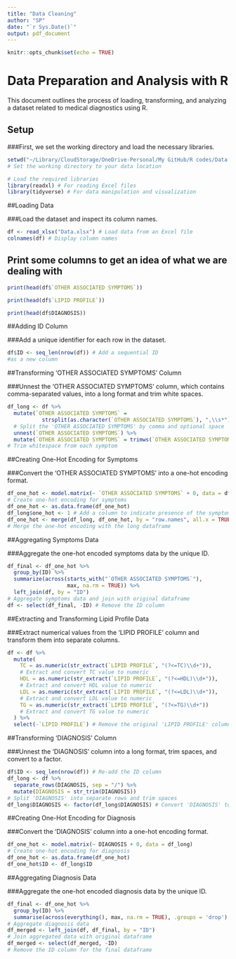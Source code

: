 ```yaml
---
title: "Data Cleaning"
author: "SP"
date: "`r Sys.Date()`"
output: pdf_document
---
```


```r
knitr::opts_chunk$set(echo = TRUE)
```

# Data Preparation and Analysis with R

This document outlines the process of loading, transforming, and analyzing a dataset related to medical diagnostics using R.

## Setup

###First, we set the working directory and load the necessary libraries.

```r
setwd("~/Library/CloudStorage/OneDrive-Personal/My GitHub/R codes/Data Cleaning") 
# Set the working directory to your data location

# Load the required libraries
library(readxl) # For reading Excel files
library(tidyverse) # For data manipulation and visualization
```

##Loading Data

###Load the dataset and inspect its column names.

```r
df <- read_xlsx("Data.xlsx") # Load data from an Excel file
colnames(df) # Display column names
```

## Print some columns to get an idea of what we are dealing with
```r
print(head(df$`OTHER ASSOCIATED SYMPTOMS`))
```

```r
print(head(df$`LIPID PROFILE`))
```

```r
print(head(df$DIAGNOSIS))
```

##Adding ID Column

###Add a unique identifier for each row in the dataset.

```r
df$ID <- seq_len(nrow(df)) # Add a sequential ID 
#as a new column
```

##Transforming 'OTHER ASSOCIATED SYMPTOMS' Column

###Unnest the 'OTHER ASSOCIATED SYMPTOMS' column, which contains comma-separated values, into a long format and trim white spaces.

```r
df_long <- df %>%
  mutate(`OTHER ASSOCIATED SYMPTOMS` = 
           strsplit(as.character(`OTHER ASSOCIATED SYMPTOMS`), ",\\s*")) %>%
  # Split the 'OTHER ASSOCIATED SYMPTOMS' by comma and optional space
  unnest(`OTHER ASSOCIATED SYMPTOMS`) %>%
  mutate(`OTHER ASSOCIATED SYMPTOMS` = trimws(`OTHER ASSOCIATED SYMPTOMS`)) 
# Trim whitespace from each symptom
```

##Creating One-Hot Encoding for Symptoms

###Convert the 'OTHER ASSOCIATED SYMPTOMS' into a one-hot encoding format.

```r
df_one_hot <- model.matrix(~ `OTHER ASSOCIATED SYMPTOMS` + 0, data = df_long) 
# Create one-hot encoding for symptoms
df_one_hot <- as.data.frame(df_one_hot)
df_long$one_hot <- 1 # Add a column to indicate presence of the symptom
df_one_hot <- merge(df_long, df_one_hot, by = "row.names", all.x = TRUE) 
# Merge the one-hot encoding with the long dataframe
```

##Aggregating Symptoms Data

###Aggregate the one-hot encoded symptoms data by the unique ID.

```r
df_final <- df_one_hot %>%
  group_by(ID) %>%
  summarize(across(starts_with("`OTHER ASSOCIATED SYMPTOMS`"), 
                   max, na.rm = TRUE)) %>%
  left_join(df, by = "ID") 
# Aggregate symptoms data and join with original dataframe
df <- select(df_final, -ID) # Remove the ID column
```

##Extracting and Transforming Lipid Profile Data

###Extract numerical values from the 'LIPID PROFILE' column and transform them into separate columns.

```r
df <- df %>%
  mutate(
    TC = as.numeric(str_extract(`LIPID PROFILE`, "(?<=TC)\\d+")), 
    # Extract and convert TC value to numeric
    HDL = as.numeric(str_extract(`LIPID PROFILE`, "(?<=HDL)\\d+")), 
    # Extract and convert HDL value to numeric
    LDL = as.numeric(str_extract(`LIPID PROFILE`, "(?<=LDL)\\d+")), 
    # Extract and convert LDL value to numeric
    TG = as.numeric(str_extract(`LIPID PROFILE`, "(?<=TG)\\d+")) 
    # Extract and convert TG value to numeric
  ) %>%
  select(-`LIPID PROFILE`) # Remove the original 'LIPID PROFILE' column
```

##Transforming 'DIAGNOSIS' Column

###Unnest the 'DIAGNOSIS' column into a long format, trim spaces, and convert to a factor.

```r
df$ID <- seq_len(nrow(df)) # Re-add the ID column
df_long <- df %>%
  separate_rows(DIAGNOSIS, sep = "/") %>%
  mutate(DIAGNOSIS = str_trim(DIAGNOSIS)) 
# Split 'DIAGNOSIS' into separate rows and trim spaces
df_long$DIAGNOSIS <- factor(df_long$DIAGNOSIS) # Convert 'DIAGNOSIS' to factor
```

##Creating One-Hot Encoding for Diagnosis

###Convert the 'DIAGNOSIS' column into a one-hot encoding format.

```r
df_one_hot <- model.matrix(~ DIAGNOSIS + 0, data = df_long) 
# Create one-hot encoding for diagnosis
df_one_hot <- as.data.frame(df_one_hot)
df_one_hot$ID <- df_long$ID
```

##Aggregating Diagnosis Data

###Aggregate the one-hot encoded diagnosis data by the unique ID.

```r
df_final <- df_one_hot %>%
  group_by(ID) %>%
  summarise(across(everything(), max, na.rm = TRUE), .groups = 'drop') 
# Aggregate diagnosis data
df_merged <- left_join(df, df_final, by = "ID") 
# Join aggregated data with original dataframe
df_merged <- select(df_merged, -ID) 
# Remove the ID column for the final dataframe
```

